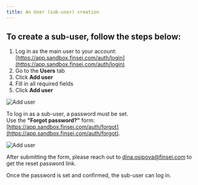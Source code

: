 ```yaml
---
title: An User (sub-user) creation
---
```


## To create a sub-user, follow the steps below:

1. Log in as the main user to your account: [https://app.sandbox.finsei.com/auth/login](https://app.sandbox.finsei.com/auth/login)  
2. Go to the **Users** tab  
3. Click **Add user**  
4. Fill in all required fields  
5. Click **Add user**

![Add user](../images/add-user/add-user1.png)

To log in as a sub-user, a password must be set.  
Use the **"Forgot password?"** form: [https://app.sandbox.finsei.com/auth/forgot](https://app.sandbox.finsei.com/auth/forgot).

![Add user](../images/add-user/add-user2.png)

After submitting the form, please reach out to <a href="mailto:dina.osipova@finsei.com">dina.osipova@finsei.com</a> to get the reset password link.

Once the password is set and confirmed, the sub-user can log in.